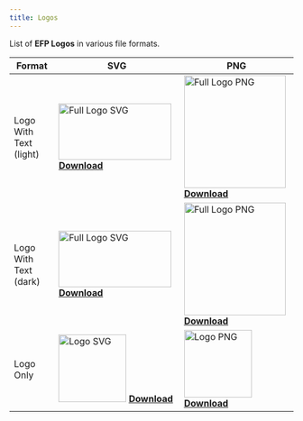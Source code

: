 ```yaml
---
title: Logos
---
```


List of **EFP Logos** in various file formats.

| Format | SVG | PNG |
| --- | --- | --- |
| Logo With Text (light) | <img src="/logo-full-dark.svg" alt="Full Logo SVG" height="100" width="200" /> <a href="/logo-full-dark.svg" download="efp-logo-full-dark"><u>**Download**</u></a> | <img src="/logo-full-dark.png" alt="Full Logo PNG" width="180" height="200" /> <a href="/logo-full-dark.png" download="efp-logo-full-dark"><u>**Download**</u></a> |
| Logo With Text (dark) | <img src="/logo-full.svg" alt="Full Logo SVG" height="100" width="200" /> <a href="/logo-full.svg" download="efp-logo-full"><u>**Download**</u></a> | <img src="/logo-full.png" alt="Full Logo PNG" width="180" height="200" /> <a href="/logo-full.png" download="efp-logo-full"><u>**Download**</u></a> |
| Logo Only | <img src="/logo.svg" alt="Logo SVG" width="120" height="120" /> <a href="/logo.svg" download="efp-logo"><u>**Download**</u></a> | <img src="/logo.png" alt="Logo PNG" width="120" height="120" /> <a href="/logo.png" download="efp-logo"><u>**Download**</u></a> |

